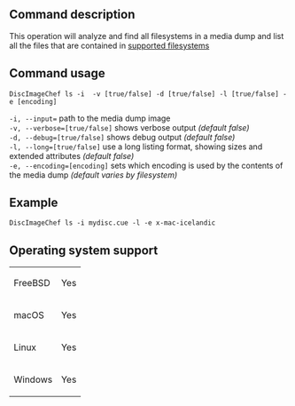 ==Command description==
This operation will analyze and find all filesystems in a media dump and list all the files that are contained in [[Filesystems-recognized-by-DiscImageChef|supported filesystems]]

==Command usage==
<code>DiscImageChef ls -i <dump> -v [true/false] -d [true/false] -l [true/false] -e [encoding]</code> 

<code>-i, --input=<dump></code> path to the media dump image<br />
<code>-v, --verbose=[true/false]</code> shows verbose output ''(default false)''<br />
<code>-d, --debug=[true/false]</code> shows debug output ''(default false)''<br />
<code>-l, --long=[true/false]</code> use a long listing format, showing sizes and extended attributes ''(default false)''<br />
<code>-e, --encoding=[encoding]</code> sets which encoding is used by the contents of the media dump ''(default varies by filesystem)''<br />

==Example==
<code>DiscImageChef ls -i mydisc.cue -l -e x-mac-icelandic</code>

==Operating system support==
{|
| FreeBSD
| Yes
|-
| macOS
| Yes
|-
| Linux
| Yes
|-
| Windows
| Yes
|}